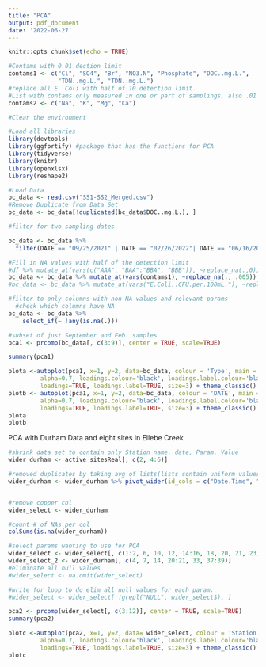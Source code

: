 ```yaml
---
title: "PCA"
output: pdf_document
date: '2022-06-27'
---
```


```r
knitr::opts_chunk$set(echo = TRUE)
```

```r
#Contams with 0.01 dection limit
contams1 <- c("Cl", "SO4", "Br", "NO3.N", "Phosphate", "DOC..mg.L.", 
              "TDN..mg.L.", "TDN..mg.L.")
#replace all E. Coli with half of 10 detection limit.
#List with contams only measured in one or part of samplings, also .01 limit
contams2 <- c("Na", "K", "Mg", "Ca")
```


```r
#Clear the environment

#Load all libraries
library(devtools)
library(ggfortify) #package that has the functions for PCA
library(tidyverse)
library(knitr)
library(openxlsx)
library(reshape2)

#Load Data
bc_data <- read.csv("SS1-SS2_Merged.csv")
#Remove Duplicate from Data Set
bc_data <- bc_data[!duplicated(bc_data$DOC..mg.L.), ]

#filter for two sampling dates

bc_data <- bc_data %>% 
  filter(DATE == "09/25/2021" | DATE == "02/26/2022"| DATE == "06/16/2003")

#Fill in NA values with half of the detection limit
#df %>% mutate_at(vars(c("AAA", "BAA":"BBA", "BBB")), ~replace_na(.,0))
bc_data <- bc_data %>% mutate_at(vars(contams1), ~replace_na(., .005))
#bc_data <- bc_data %>% mutate_at(vars("E.Coli..CFU.per.100mL."), ~replace_na(5))

#filter to only columns with non-NA values and relevant params
  #check which columns have NA
bc_data <- bc_data %>%
    select_if(~ !any(is.na(.)))

```



```r
#subset of just September and Feb. samples
pca1 <- prcomp(bc_data[, c(3:9)], center = TRUE, scale=TRUE)

summary(pca1)
```

```r
plota <-autoplot(pca1, x=1, y=2, data=bc_data, colour = 'Type', main = "PCA of Ellerbe Creek September and February Surveys",
         alpha=0.7, loadings.colour='black', loadings.label.colour='black',
         loadings=TRUE, loadings.label=TRUE, size=3) + theme_classic()
plotb <- autoplot(pca1, x=1, y=2, data=bc_data, colour = 'DATE', main = "PCA of Ellerbe Creek September and February Surveys",
         alpha=0.7, loadings.colour='black', loadings.label.colour='black',
         loadings=TRUE, loadings.label=TRUE, size=3) + theme_classic()
plota
plotb
```

PCA with Durham Data and eight sites in Ellebe Creek

```r
#shrink data set to contain only Station name, date, Param, Value
wider_durham <- active_sitesReal[, c(2, 4:6)]

#removed duplicates by taking avg of lists(lists contain uniform values)
wider_durham <- wider_durham %>% pivot_wider(id_cols = c("Date.Time", "Station.Name"), names_from = "Parameter", values_from = "Value", values_fn = list("Value" = mean))


#remove copper col
wider_select <- wider_durham

#count # of NAs per col
colSums(is.na(wider_durham))

#select params wanting to use for PCA
wider_select <- wider_select[, c(1:2, 6, 10, 12, 14:16, 18, 20, 21, 23)]
wider_select_2 <- wider_durham[, c(4, 7, 14, 20:21, 33, 37:39)]
#eliminate all null values
#wider_select <- na.omit(wider_select)

#write for loop to do elim all null values for each param.
#wider_select <- wider_select[ !grepl("NULL", wider_select$), ] 
```

```r
pca2 <- prcomp(wider_select[, c(3:12)], center = TRUE, scale=TRUE)
summary(pca2)
```

```r
plotc <-autoplot(pca2, x=1, y=2, data= wider_select, colour = 'Station.Name', main = "PCA of Ellerbe Creek Sampling Sites Durham Data",
         alpha=0.7, loadings.colour='black', loadings.label.colour='black',
         loadings=TRUE, loadings.label=TRUE, size=3) + theme_classic()
plotc
```



